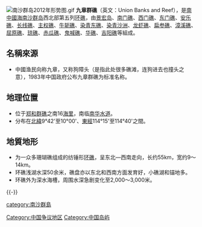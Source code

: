 [[File:南沙群岛2012年形势图.gif|thumb]]
'''九章群礁'''（英文：Union Banks and Reef），是[[南中國海|南中國海]][[南沙群岛|南沙群岛]]西北部第五列[[环礁|环礁]]，由[[景宏岛|景宏岛]]、[[南门礁|南门礁]]、[[西门礁|西门礁]]、[[东门礁|东门礁]]、[[安乐礁|安乐礁]]、[[长线礁|长线礁]]、[[主权礁|主权礁]]、[[牛轭礁|牛轭礁]]、[[染青东礁|染青东礁]]、[[染青沙洲|染青沙洲]]、[[龙虾礁|龙虾礁]]、[[扁参礁|扁参礁]]、[[漳溪礁|漳溪礁]]、[[屈原礁|屈原礁]]、[[琼礁|琼礁]]、[[赤瓜礁|赤瓜礁]]、[[鬼喊礁|鬼喊礁]]、[[华礁|华礁]]、[[吉阳礁|吉阳礁]]等組成。

==名稱來源==
*中國渔民向称九章，又称狗障头（是指此处很多礁滩，连狗进去也撞头之意），1983年中国政府公布九章群礁为标准名称。

==地理位置==
*位于[[郑和群礁|郑和群礁]]之南16[[海里|海里]]，南临[[南华水道|南华水道]]。
*分布在[[北緯|北緯]]9°42'至10°00'、[[東經|東經]]114°15'至114°40'之間。
{{九章群礁}}

==地質地形==
*为一众多珊瑚礁组成的纺锤形[[环礁|环礁]]，呈东北—西南走向，长约55km，宽约9～14km。
*环礁浅湖水深50余米，礁盘亦以东北和西南方面发育好，小礁湖和锚地多。
*环礁外为深水海槽，周围水深急剧变化至2,000～3,000米。

{{-}}
{{南海诸岛}}
{{Pacific Islands}}

[[Category:中国争议地区|Category:中国争议地区]]
[[category:南沙群島|category:南沙群島]]
[[Category:中国岛屿|Category:中国岛屿]]